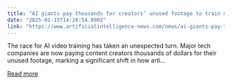 ```yaml
---
title: "AI giants pay thousands for creators’ unused footage to train models"
date: "2025-01-15T14:28:54.000Z"
link: "https://www.artificialintelligence-news.com/news/ai-giants-pay-thousands-for-creators-unused-footage-to-train-models/?utm_source=rss&utm_medium=rss&utm_campaign=ai-giants-pay-thousands-for-creators-unused-footage-to-train-models"
---
```


The race for AI video training has taken an unexpected turn. Major tech companies are now paying content creators thousands of dollars for their unused footage, marking a significant shift in how arti...

[Read more](https://www.artificialintelligence-news.com/news/ai-giants-pay-thousands-for-creators-unused-footage-to-train-models/?utm_source=rss&utm_medium=rss&utm_campaign=ai-giants-pay-thousands-for-creators-unused-footage-to-train-models)
